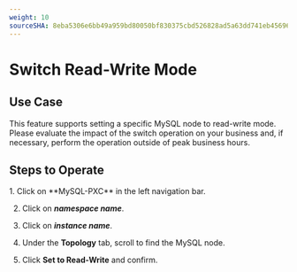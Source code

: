 ```yaml
---
weight: 10
sourceSHA: 8eba5306e6bb49a959bd80050bf830375cbd526828ad5a63dd741eb456966520
---
```


# Switch Read-Write Mode

## Use Case

This feature supports setting a specific MySQL node to read-write mode. Please evaluate the impact of the switch operation on your business and, if necessary, perform the operation outside of peak business hours.

## Steps to Operate

<Tabs>
<Tab label="Web Console">
1. Click on **MySQL-PXC** in the left navigation bar.

2. Click on ***namespace name***.

3. Click on ***instance name***.

4. Under the **Topology** tab, scroll to find the MySQL node.

5. Click **Set to Read-Write** and confirm.

</Tab>
</Tabs>
